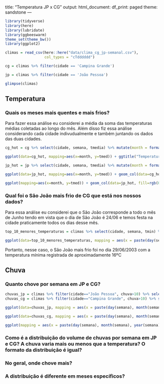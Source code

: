 <!-- # --- -->
title: "Temperatura JP x CG"
output:
    html_document:
    df_print: paged
theme: sandstone
---

```r
library(tidyverse)
library(here)
library(lubridate)
library(ggbeeswarm)
theme_set(theme_bw())
library(ggplot2)
```

```r
climas = read_csv(here::here("data/clima_cg_jp-semanal.csv"), 
                  col_types = "cTdddddd")

cg = climas %>% filter(cidade == 'Campina Grande')

jp = climas %>% filter(cidade == 'João Pessoa')

glimpse(climas)
```

## Temperatura

### Quais os meses mais quentes e mais frios? 

Para fazer essa análise eu considerei a média da soma das temperaturas médias coletadas ao longo do mês. Além disso fiz essa análise considerando cada cidade indivudualmente e também juntando os dados das duas cidades.
```r
cg_hot = cg %>% select(cidade, semana, tmedia) %>% mutate(month = format(semana, "%m"), year = format(semana, "%Y")) %>% group_by(month) %>% summarise(tmed = mean(tmedia))

ggplot(data=cg_hot, mapping=aes(x=month, y=tmed)) + ggtitle("Temperatura média por mês em Campina Grande") + theme(plot.title = element_text(hjust = 0.5)) + ylab('Temperatura') + xlab("Mês") + geom_col(data=cg_hot[7,], colour="blue", fill=rgb(0,0,1)) + geom_col(data=cg_hot[-c(1,2,3,7,12),]) + geom_col(data=cg_hot[-c(4,5,6,7,8,9,10,11),], fill=rgb(0.9,0,0))

jp_hot = jp %>% select(cidade, semana, tmedia) %>% mutate(month = format(semana, "%m"), year = format(semana, "%Y")) %>% group_by(month) %>% summarise(tmed = mean(tmedia))

ggplot(data=jp_hot, mapping=aes(x=month, y=tmed)) + geom_col(data=cg_hot[7,], colour="blue", fill=rgb(0,0,1)) + ggtitle("Temperatura média por mês em João Pessoa") + theme(plot.title = element_text(hjust = 0.5)) + ylab('Temperatura') + xlab("Mês") + geom_col(data=jp_hot[-c(7),]) + geom_col(data=jp_hot[3,], colour="red", fill=rgb(0.9,0,0))

ggplot(mapping=aes(x=month, y=tmed)) + geom_col(data=jp_hot, fill=rgb(0.8,0.1,0)) + geom_col(data=cg_hot, fill=rgb(0.1,0,0.4)) + ggtitle("Temperatura média por mês considerando as duas cidades") + theme(plot.title = element_text(hjust = 0.5)) + ylab('Temperatura') + xlab("Mês")

```

### Qual foi o São João mais frio de CG que está nos nossos dados?

Para essa análise eu considerei que o São João corresponde a todo o mês de Junho tendo em vista que o dia de São João é 24/06 e temos festa na cidade praticamente todos os dias desse mês.
```r
top_10_menores_temperaturas = climas %>% select(cidade, semana, tmin) %>% filter(cidade == 'Campina Grande', month(semana) == 6) %>% arrange(desc(tmin)) %>% tail(campina_grande, n=10)

ggplot(data=top_10_menores_temperaturas, mapping = aes(x = paste(day(semana), month(semana), year(semana), sep="/"), y = tmin, )) + geom_point() + xlab("Data") + ylab("Temperatura Mínima") + ggtitle("São João mais frio de Campina Grande") + theme(plot.title = element_text(hjust = 0.5)) +  geom_point(data=top_10_menores_temperaturas[10, ], colour="red", size=5)
```


Portanto, nesse caso, o São João mais frio foi no dia 29/06/2003 com a temperatura mínima registrada de aproximadamente 16ºC

## Chuva

### Quanto chove por semana em JP e CG?

```r
chuvas_jp = climas %>% filter(cidade=="João Pessoa", chuva>10) %>% select(chuva, semana)
chuvas_cg = climas %>% filter(cidade=="Campina Grande", chuva>10) %>% select(chuva, semana)
```


```r
ggplot(data=chuvas_jp, mapping = aes(x = paste(day(semana), month(semana), year(semana), sep="/"), y = chuva)) + xlab("Data") + ylab("Chuva em mm³") + ggtitle("Chuvas em João Pessoa") + theme(plot.title = element_text(hjust = 0.5)) + geom_point()
```

```r
ggplot(data=chuvas_cg, mapping = aes(x = paste(day(semana), month(semana), year(semana), sep="/"), y = chuva)) + xlab("Data") + ylab("Chuva em mm³") + ggtitle("Campina Grande") + theme(plot.title = element_text(hjust = 0.5)) + geom_point()
```

```r
ggplot(mapping = aes(x = paste(day(semana), month(semana), year(semana), sep="/"), y = chuva)) + xlab("Data") + ylab("Chuva em mm³") + ggtitle("Comparativo das duas cidades") + theme(plot.title = element_text(hjust = 0.5)) + geom_point(data=chuvas_jp, colour="red")+ geom_point(data=chuvas_cg, colour="blue")
```



### Como é a distribuição do volume de chuvas por semana em JP e CG? A chuva varia mais ou menos que a temperatura? O formato da distribuição é igual? 

### No geral, onde chove mais?

### A distribuição é diferente em meses específicos? 


